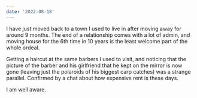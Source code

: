 ```yaml
---
date: '2022-08-18'
---
```


I have just moved back to a town I used to live in after moving away for around 9 months. The end of a relationship comes with a lot of admin, and moving house for the 6th time in 10 years is the least welcome part of the whole ordeal.

Getting a haircut at the same barbers I used to visit, and noticing that the picture of the barber and his girlfriend that he kept on the mirror is now gone (leaving just the polaroids of his biggest carp catches) was a strange parallel. Confirmed by a chat about how expensive rent is these days.

I am well aware.
